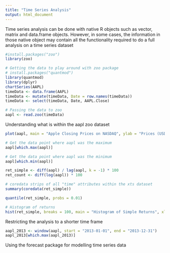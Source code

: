 ```yaml
---
title: "Time Series Analysis"
output: html_document
---
```


Time series analysis can be done with native R objects such as vector, matrix and data.frame objects. However, in some cases, the information in those native object may contain all the functionality required to do a full analysis on a time series dataset

```r
#install.packages("zoo")
library(zoo)

# Getting the data to play around with zoo package
# install.packages("quantmod")
library(quantmod)
library(dplyr)
chartSeries(AAPL)
timeData <- data.frame(AAPL)
timeData <- mutate(timeData, Date = row.names(timeData))
timeData <- select(timeData, Date, AAPL.Close)

# Passing the data to zoo
aapl <- read.zoo(timeData)
```

Understanding what is within the aapl zoo dataset

```r
plot(aapl, main = "Apple Closing Prices on NASDAQ", ylab = "Prices (USD)", xlab = "Date")

# Get the data point where aapl was the maximum
aapl[which.max(aapl)]

# Get the data point where aapl was the minimum
aapl[which.min(aapl)]

ret_simple <- diff(aapl) / lag(aapl, k = -1) * 100
ret_count <- diff(log(aapl)) * 100

# coredata strips of all "time" attributes within the xts dataset
summary(coredata(ret_simple))

quantile(ret_simple, probs = 0.01)

# Histogram of returns
hist(ret_simple, breaks = 100, main = "Histogram of Simple Returns", xlab = "%")
```

Restricting the analysis to a shorter time frame

```r
aapl_2013 <- window(aapl, start = "2013-01-01", end = "2013-12-31")
aapl_2013[which.max(aapl_2013)]
```

Using the forecast package for modelling time series data

```r
```
